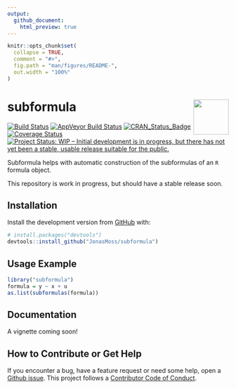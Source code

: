 ```yaml
---
output:
  github_document:
    html_preview: true
---
```


<!-- README.md is generated from README.Rmd. Please edit that file -->

```r
knitr::opts_chunk$set(
  collapse = TRUE,
  comment = "#>",
  fig.path = "man/figures/README-",
  out.width = "100%"
)
```
# subformula <img src="man/figures/logo.png" align="right" width="80" height="80" />

<!-- badges: start -->
[![Build Status](https://travis-ci.com/JonasMoss/subformula.svg?branch=master)](https://travis-ci.org/JonasMoss/subformula)
[![AppVeyor Build Status](https://ci.appveyor.com/api/projects/status/github/JonasMoss/subformula?branch=master&svg=true)](https://ci.appveyor.com/project/JonasMoss/subformula)
[![CRAN_Status_Badge](https://www.r-pkg.org/badges/version/subformula)](https://cran.r-project.org/package=subformula)
[![Coverage Status](https://codecov.io/gh/JonasMoss/subformula/branch/master/graph/badge.svg)](https://codecov.io/gh/JonasMoss/subformula?branch=master)
[![Project Status: WIP – Initial development is in progress, but there has not yet been a stable, usable release suitable for the public.](https://www.repostatus.org/badges/latest/wip.svg)](https://www.repostatus.org/#wip)
<!-- badges: end -->

Subformula helps with automatic construction of the subformulas of an `R`
formula object. 

This repository is work in progress, but should have a stable release soon.

## Installation

Install the development version from [GitHub](https://github.com/) with:

``` r
# install.packages("devtools")
devtools::install_github("JonasMoss/subformula")
```
## Usage Example

```r
library("subformula")
formula = y ~ x + u
as.list(subformulas(formula))
```

## Documentation

A vignette coming soon!

## How to Contribute or Get Help
If you encounter a bug, have a feature request or need some help, open a [Github issue](https://github.com/JonasMoss/subformula/issues). This project follows 
a [Contributor Code of Conduct](/CODE-OF-CONDUCT.md).
